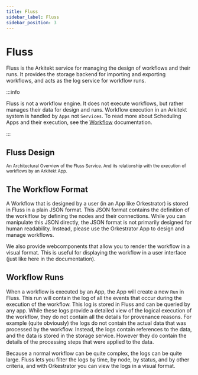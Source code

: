 ```yaml
---
title: Fluss
sidebar_label: Fluss
sidebar_position: 3
---
```



# Fluss

Fluss is the Arkitekt service for managing the design of workflows and their runs. It provides the storage
backend for importing and exporting workflows, and acts as the log service for workflow runs.

:::info

Fluss is not a workflow engine. It does not execute workflows, but rather manages their data for design and runs.
Workflow execution in an Arkitekt system is handled by `Apps` not `Services`. To read more about Scheduling
Apps and their execution, see the [Workflow](/docs/design/scheduling) documentation.

:::


<GithubRepo url="https://github.com/arkitektio/fluss-server" title="Fluss"/>

## Fluss Design

<div className="mt-2 p-6 w-full">
<Image img={fluss} />

<div className="text-gray-400 mb-2">
  <small>
    An Architectural Overview of the Fluss Service. And its relationship with the
    execution of workflows by an Arkitekt App.
  </small>
</div>
</div>


## The Workflow Format

A Workflow that is designed by a user (in an App like Orkestrator) is stored in Fluss in a plain JSON format.
This JSON format contains the definition of the worklflow by defining the nodes and their connections. While
you can manipulate this JSON directly, the JSON format is not primarily designed for human readability. Instead,
please use the Orkestrator App to design and manage workflows.

We also provide webcomponents that allow you to render the workflow in a visual format. This is useful for
displaying the workflow in a user interface (just like here in the documentation).


## Workflow Runs

When a workflow is executed by an App, the App will create a new `Run` in Fluss. This run will contain the log
of all the events that occur during the execution of the workflow. This log is stored in Fluss and can be queried
by any app. While these logs provide a detailed view of the logical execution of the workflow, they do not contain
all the details for provenance reasons. For example (quite obviously) the logs do not contain the actual data that was processed
by the workflow. Instead, the logs contain references to the data, and the data is stored in the storage service. However
they do contain the details of the processing steps that were applied to the data.

Because a normal workflow can be quite complex, the logs can be quite large. Fluss lets you filter the logs by time,
by node, by status, and by other criteria, and with Orkestrator you can view the logs in a visual format.



